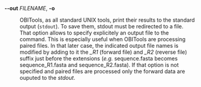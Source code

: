 **\--out** _FILENAME_, **-o**

: OBITools, as all standard UNIX tools, print their results to the standard output (`stdout`). To save them, stdout must be redirected to a file. That option allows to specify explicitely an output file to the command. This is especially useful when OBITools are processing paired files. In that later case, the indicated output file names is modified by adding to it the *\_R1* (forward file) and *\_R2* (reverse file) suffix just before the extensions (*e.g.* sequence.fasta becomes sequence_R1.fasta and sequence_R2.fasta). If that option is not specified and paired files are processed only the forward data are ouputed to the _stdout_.
